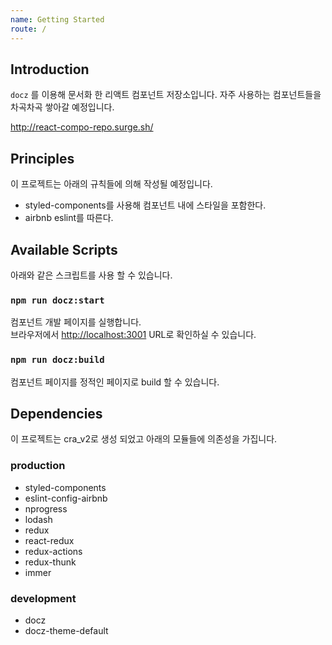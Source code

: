 ```yaml
---
name: Getting Started
route: /
---
```


## Introduction

`docz` 를 이용해 문서화 한 리액트 컴포넌트 저장소입니다.
자주 사용하는 컴포넌트들을 차곡차곡 쌓아갈 예정입니다.

http://react-compo-repo.surge.sh/

## Principles

이 프로젝트는 아래의 규칙들에 의해 작성될 예정입니다.

- styled-components를 사용해 컴포넌트 내에 스타일을 포함한다.
- airbnb eslint를 따른다.

## Available Scripts

아래와 같은 스크립트를 사용 할 수 있습니다.

### `npm run docz:start`

컴포넌트 개발 페이지를 실행합니다.<br />
브라우저에서 [http://localhost:3001](http://localhost:3001) URL로 확인하실 수 있습니다.

### `npm run docz:build`

컴포넌트 페이지를 정적인 페이지로 build 할 수 있습니다.

## Dependencies

이 프로젝트는 cra_v2로 생성 되었고 아래의 모듈들에 의존성을 가집니다.

### production

- styled-components
- eslint-config-airbnb
- nprogress
- lodash
- redux
- react-redux
- redux-actions
- redux-thunk
- immer

### development

- docz
- docz-theme-default
